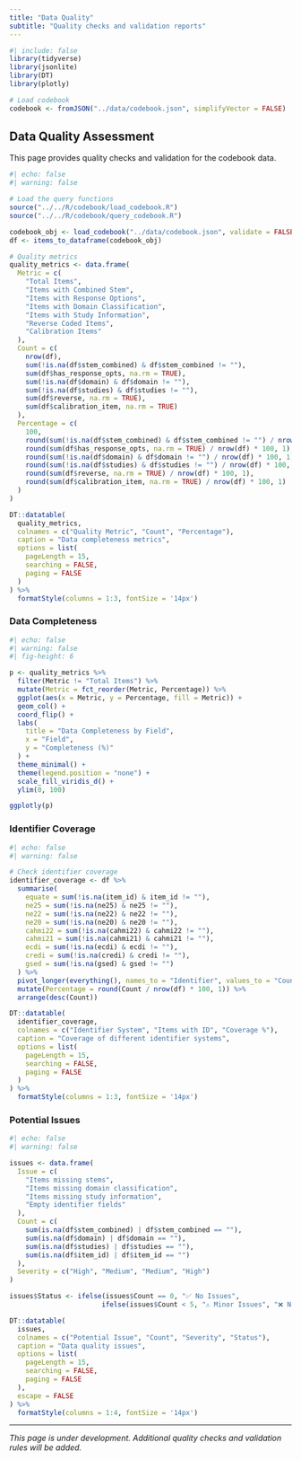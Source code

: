 ```yaml
---
title: "Data Quality"
subtitle: "Quality checks and validation reports"
---
```


```r
#| include: false
library(tidyverse)
library(jsonlite)
library(DT)
library(plotly)

# Load codebook
codebook <- fromJSON("../data/codebook.json", simplifyVector = FALSE)
```

## Data Quality Assessment

This page provides quality checks and validation for the codebook data.

```r
#| echo: false
#| warning: false

# Load the query functions
source("../../R/codebook/load_codebook.R")
source("../../R/codebook/query_codebook.R")

codebook_obj <- load_codebook("../data/codebook.json", validate = FALSE)
df <- items_to_dataframe(codebook_obj)

# Quality metrics
quality_metrics <- data.frame(
  Metric = c(
    "Total Items",
    "Items with Combined Stem",
    "Items with Response Options",
    "Items with Domain Classification",
    "Items with Study Information",
    "Reverse Coded Items",
    "Calibration Items"
  ),
  Count = c(
    nrow(df),
    sum(!is.na(df$stem_combined) & df$stem_combined != ""),
    sum(df$has_response_opts, na.rm = TRUE),
    sum(!is.na(df$domain) & df$domain != ""),
    sum(!is.na(df$studies) & df$studies != ""),
    sum(df$reverse, na.rm = TRUE),
    sum(df$calibration_item, na.rm = TRUE)
  ),
  Percentage = c(
    100,
    round(sum(!is.na(df$stem_combined) & df$stem_combined != "") / nrow(df) * 100, 1),
    round(sum(df$has_response_opts, na.rm = TRUE) / nrow(df) * 100, 1),
    round(sum(!is.na(df$domain) & df$domain != "") / nrow(df) * 100, 1),
    round(sum(!is.na(df$studies) & df$studies != "") / nrow(df) * 100, 1),
    round(sum(df$reverse, na.rm = TRUE) / nrow(df) * 100, 1),
    round(sum(df$calibration_item, na.rm = TRUE) / nrow(df) * 100, 1)
  )
)

DT::datatable(
  quality_metrics,
  colnames = c("Quality Metric", "Count", "Percentage"),
  caption = "Data completeness metrics",
  options = list(
    pageLength = 15,
    searching = FALSE,
    paging = FALSE
  )
) %>%
  formatStyle(columns = 1:3, fontSize = '14px')
```

### Data Completeness

```r
#| echo: false
#| warning: false
#| fig-height: 6

p <- quality_metrics %>%
  filter(Metric != "Total Items") %>%
  mutate(Metric = fct_reorder(Metric, Percentage)) %>%
  ggplot(aes(x = Metric, y = Percentage, fill = Metric)) +
  geom_col() +
  coord_flip() +
  labs(
    title = "Data Completeness by Field",
    x = "Field",
    y = "Completeness (%)"
  ) +
  theme_minimal() +
  theme(legend.position = "none") +
  scale_fill_viridis_d() +
  ylim(0, 100)

ggplotly(p)
```

### Identifier Coverage

```r
#| echo: false
#| warning: false

# Check identifier coverage
identifier_coverage <- df %>%
  summarise(
    equate = sum(!is.na(item_id) & item_id != ""),
    ne25 = sum(!is.na(ne25) & ne25 != ""),
    ne22 = sum(!is.na(ne22) & ne22 != ""),
    ne20 = sum(!is.na(ne20) & ne20 != ""),
    cahmi22 = sum(!is.na(cahmi22) & cahmi22 != ""),
    cahmi21 = sum(!is.na(cahmi21) & cahmi21 != ""),
    ecdi = sum(!is.na(ecdi) & ecdi != ""),
    credi = sum(!is.na(credi) & credi != ""),
    gsed = sum(!is.na(gsed) & gsed != "")
  ) %>%
  pivot_longer(everything(), names_to = "Identifier", values_to = "Count") %>%
  mutate(Percentage = round(Count / nrow(df) * 100, 1)) %>%
  arrange(desc(Count))

DT::datatable(
  identifier_coverage,
  colnames = c("Identifier System", "Items with ID", "Coverage %"),
  caption = "Coverage of different identifier systems",
  options = list(
    pageLength = 15,
    searching = FALSE,
    paging = FALSE
  )
) %>%
  formatStyle(columns = 1:3, fontSize = '14px')
```

### Potential Issues

```r
#| echo: false
#| warning: false

issues <- data.frame(
  Issue = c(
    "Items missing stems",
    "Items missing domain classification",
    "Items missing study information",
    "Empty identifier fields"
  ),
  Count = c(
    sum(is.na(df$stem_combined) | df$stem_combined == ""),
    sum(is.na(df$domain) | df$domain == ""),
    sum(is.na(df$studies) | df$studies == ""),
    sum(is.na(df$item_id) | df$item_id == "")
  ),
  Severity = c("High", "Medium", "Medium", "High")
)

issues$Status <- ifelse(issues$Count == 0, "✅ No Issues",
                       ifelse(issues$Count < 5, "⚠️ Minor Issues", "❌ Needs Attention"))

DT::datatable(
  issues,
  colnames = c("Potential Issue", "Count", "Severity", "Status"),
  caption = "Data quality issues",
  options = list(
    pageLength = 15,
    searching = FALSE,
    paging = FALSE
  ),
  escape = FALSE
) %>%
  formatStyle(columns = 1:4, fontSize = '14px')
```

---
*This page is under development. Additional quality checks and validation rules will be added.*